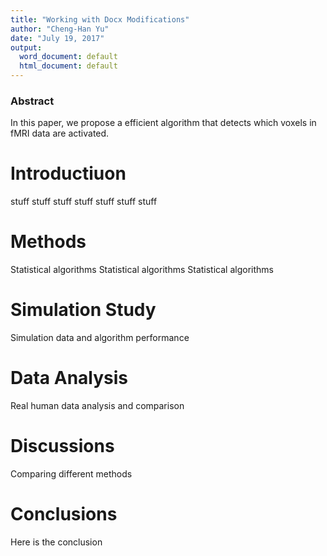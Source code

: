 ```yaml
---
title: "Working with Docx Modifications"
author: "Cheng-Han Yu"
date: "July 19, 2017"
output:
  word_document: default
  html_document: default
---
```

### Abstract
In this paper, we propose a efficient algorithm that detects which voxels in fMRI data are activated.


# Introductiuon
stuff stuff stuff stuff stuff stuff stuff

# Methods
Statistical algorithms Statistical algorithms Statistical algorithms

# Simulation Study
Simulation data and algorithm performance

# Data Analysis
Real human data analysis and comparison

# Discussions
Comparing different methods

# Conclusions
Here is the conclusion



